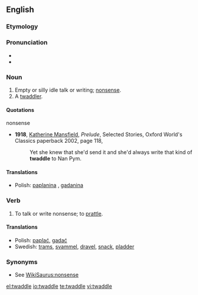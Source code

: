 ==English==

===Etymology===
{{rfe}}

===Pronunciation===
* {{audio|en-us-twaddle.ogg|Audio (US)}}
* {{IPA|/ˈtwædlə/}}

===Noun===
{{en-noun}}

# Empty or silly idle talk or writing; [[nonsense]].
# A [[twaddler]].

====Quotations====
;nonsense
* '''1918''', [[w:Katherine Mansfield|Katherine Mansfield]], ''Prelude'', Selected Stories, Oxford World's Classics paperback 2002, page 118,
*: Yet she knew that she'd send it and she'd always write that kind of '''twaddle''' to Nan Pym.

====Translations====
{{trans-top|Empty or silly idle talk or writing; nonsense}}
* Polish: [[paplanina]] {{f}}, [[gadanina]] {{f}}
{{trans-mid}}
{{trans-bottom}}

===Verb===
{{en-verb|twaddles|twaddling|twaddled}}

# To talk or write nonsense; to [[prattle]].

====Translations====
{{trans-top|To talk or write nonsense}}
* Polish: [[paplać]], [[gadać]]
* Swedish: [[trams]], [[svammel]], [[dravel]], [[snack]], [[pladder]]
{{trans-mid}}
{{trans-bottom}}

===Synonyms===
* See [[WikiSaurus:nonsense]]

[[el:twaddle]]
[[io:twaddle]]
[[te:twaddle]]
[[vi:twaddle]]